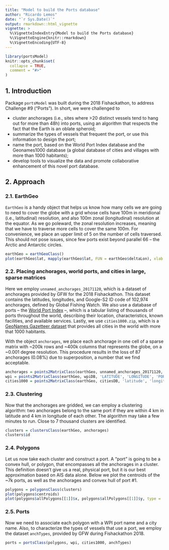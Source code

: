 ```yaml
---
title: "Model to build the Ports database"
author: "Ricardo Lemos"
date: "`r Sys.Date()`"
output: rmarkdown::html_vignette
vignette: >
  %\VignetteIndexEntry{Model to build the Ports database}
  %\VignetteEngine{knitr::rmarkdown}
  %\VignetteEncoding{UTF-8}
---
```


```r
library(portsModel)
knitr::opts_chunk$set(
  collapse = TRUE,
  comment = "#>"
)
```

## 1. Introduction

Package `portsModel` was built during the 2018 Fishackathon, to address Challenge #9 ("Ports"). In short,
we were challenged to

- cluster anchorages (i.e., sites where >20 distinct vessels tend to hang out for more than 48h) into ports, using an algorithm that respects the fact that the Earth is an oblate spheroid;
- summarize the types of vessels that frequent the port, or use this information to design the port;
- name the port, based on the World Port Index database and the Geonames1000 database (a global database of cities and villages with more than 1000 habitants);
- develop tools to visualize the data and promote collaborative enhancement of this novel port database.

## 2. Approach

### 2.1. EarthGeo

`EarthGeo` is a handy object that helps us know how many cells we are going to need to cover the globe with a grid whose cells
have 100m in meridional (i.e., latitudinal) resolution, and also 100m zonal (longitudinal) resolution at the equator. As we go poleward, the zonal resolution increases, meaning that we have to traverse more cells to cover the same 100m. For convenience, we place an upper limit of 5 on the number of cells traversed. This should not pose issues, since few ports exist beyond parallel 66 -- the Arctic and Antarctic circles.

```r
earthGeo = earthGeoClass()
plot(earthGeo$lat, mapply(earthGeo$lat, FUN = earthGeo$deltaLon), xlab = 'latitude', ylab = 'nTraverse', xaxp  = c(-90, 90, 6))
```

### 2.2. Placing anchorages, world ports, and cities in large, sparse matrices

Here we employ `unnamed_anchorages_20171120`, which is a dataset of anchorages provided by GFW for the 2018 Fishackathon. This dataset contains the latitudes, longitudes, and Google-S2 ID code of 102,974 anchorages, defined by Global Fishing Watch. We also use a database of ports -- 
the [World Port Index](https://msi.nga.mil/MSISiteContent/StaticFiles/NAV_PUBS/WPI/WPI_Shapefile.zip) --, which is a tabular listing of thousands of ports throughout the world, describing their location, characteristics, known facilities, and available services. Lastly, we use `cities1000.zip`, which is a 
[GeoNames Gazetteer dataset](http://download.geonames.org/export/dump/readme.txt) that provides all cities in the world with more that 1000 habitants.

With the object `anchorages`, we place each anchorage in one cell of a sparse matrix with ~200k rows and ~400k columns that represents the globe, on a ~0.001 degree resolution. This procedure results in the loss of 87 anchorages (0.08%) due to superposition, a number that we find acceptable.

```r
anchorages = points2MatrixClass(earthGeo, unnamed_anchorages_20171120, 'lat', 'lon', 's2id', NULL)
wpi = points2MatrixClass(earthGeo, wpiDB, 'LATITUDE', 'LONGITUDE', 'PORT_NAME', 'COUNTRY')
cities1000 = points2MatrixClass(earthGeo, citiesDB, 'latitude', 'longitude', 'name', 'country')
```

### 2.3. Clustering

Now that the anchorages are gridded, we can employ a clustering algorithm: two anchorages belong to the same port if they are within 4 km in latitude and 4 km in longitude of each other. The algorithm may take a few minutes to run. Close to 7 thousand clusters are identified.

```r
clusters = clustersClass(earthGeo, anchorages)
clusters$id
```

### 2.4. Polygons

Let us now take each cluster and construct a port. A "port" is going to be a convex hull, or polygon, that encompasses all the anchorages in a cluster. This definition doesn't give us a real, physical port, but it is our best approximation based on AIS data alone. Below we plot the centroids of the ~7k ports, as well as the anchorages and convex hull of port #1.

```r
polygons = polygonsClass(clusters)
plot(polygons$centroids)
plot(polygons$allPolygons[[1]]$x, polygons$allPolygons[[1]]$y, type = 'b', xlab = 'lon', ylab = 'lat')
```


### 2.5. Ports

Now we need to associate each polygon with a WPI port name and a city name. Also, to characterize the types of vessels that use a port, we employ the dataset 
`anchTypes`, provided by GFW during Fishackathon 2018.

```r
ports = portsClass(polygons, wpi, cities1000, anchTypes)
```


